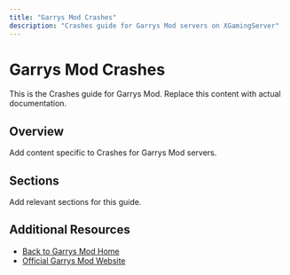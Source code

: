 ```yaml
---
title: "Garrys Mod Crashes"
description: "Crashes guide for Garrys Mod servers on XGamingServer"
---
```


# Garrys Mod Crashes

This is the Crashes guide for Garrys Mod. Replace this content with actual documentation.

## Overview

Add content specific to Crashes for Garrys Mod servers.

## Sections

Add relevant sections for this guide.

## Additional Resources

- [Back to Garrys Mod Home](./index)
- [Official Garrys Mod Website](https://example.com)
